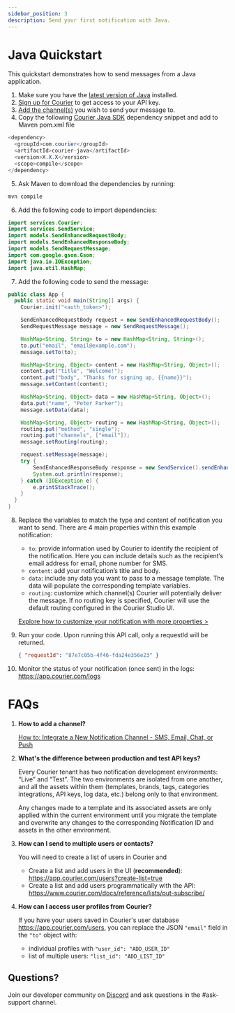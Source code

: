 ```yaml
---
sidebar_position: 3
description: Send your first notification with Java.
---
```

# Java Quickstart

This quickstart demonstrates how to send messages from a Java application.

1. Make sure you have the [latest version of Java](https://java.com/en/download/help/download_options.html) installed.
2. [Sign up for Courier](https://app.courier.com/signup) to get access to your API key.
3. [Add the channel(s)](https://app.courier.com/channels) you wish to send your message to.
4. Copy the following [Courier Java SDK](https://github.com/trycourier/courier-java) dependency snippet and add to Maven pom.xml file

```java
<dependency>
  <groupId>com.courier</groupId>
  <artifactId>courier-java</artifactId>
  <version>X.X.X</version>
  <scope>compile</scope>
</dependency>
```

5. Ask Maven to download the dependencies by running:

```bash
mvn compile
```

6. Add the following code to import dependencies:

```java
import services.Courier;
import services.SendService;
import models.SendEnhancedRequestBody;
import models.SendEnhancedResponseBody;
import models.SendRequestMessage;
import com.google.gson.Gson;
import java.io.IOException;
import java.util.HashMap;
```

7. Add the following code to send the message:

```java
public class App {
  public static void main(String[] args) {
    Courier.init("<auth_token>");

    SendEnhancedRequestBody request = new SendEnhancedRequestBody();
    SendRequestMessage message = new SendRequestMessage();

    HashMap<String, String> to = new HashMap<String, String>();
    to.put("email", "email@example.com");
    message.setTo(to);

    HashMap<String, Object> content = new HashMap<String, Object>();
    content.put("title", "Welcome!");
    content.put("body", "Thanks for signing up, {{name}}");
    message.setContent(content);

    HashMap<String, Object> data = new HashMap<String, Object>();
    data.put("name", "Peter Parker");
    message.setData(data);

    HashMap<String, Object> routing = new HashMap<String, Object>();
    routing.put("method", "single");
    routing.put("channels", ["email"]);
    message.setRouting(routing);

    request.setMessage(message);
    try {
        SendEnhancedResponseBody response = new SendService().sendEnhancedMessage(request);
        System.out.println(response);
    } catch (IOException e) {
        e.printStackTrace();
    }
  }
}
```

8. Replace the variables to match the type and content of notification you want to send.
    There are 4 main properties within this example notification:

    - `to`: provide information used by Courier to identify the recipient of the notification. Here you can include details such as the recipient’s email address for email, phone number for SMS.
    - `content`: add your notification’s title and body.
    - `data`: include any data you want to pass to a message template. The data will populate the corresponding template variables.
    - `routing`: customize which channel(s) Courier will potentially deliver the message. If no routing key is specified, Courier will use the default routing configured in the Courier Studio UI.

    [Explore how to customize your notification with more properties >](../../../reference/send/message/)
9. Run your code. Upon running this API call, only a requestId will be returned.
    ```json
    { "requestId": "87e7c05b-4f46-fda24e356e23" }
    ```
10. Monitor the status of your notification (once sent) in the logs: https://app.courier.com/logs

# FAQs

1. **How to add a channel?**
    
    [How to: Integrate a New Notification Channel - SMS, Email, Chat, or Push](https://www.youtube.com/watch?v=nAbRLOMv96w)
2. **What's the difference between production and test API keys?**
    
    Every Courier tenant has two notification development environments: “Live” and “Test”. The two environments are isolated from one another, and all the assets within them (templates, brands, tags, categories integrations, API keys, log data, etc.) belong only to that environment.

    Any changes made to a template and its associated assets are only applied within the current environment until you migrate the template and overwrite any changes to the corresponding Notification ID and assets in the other environment.
3. **How can I send to multiple users or contacts?**
    
    You will need to create a list of users in Courier and 
    - Create a list and add users in the UI (**recommended**): https://app.courier.com/users?create-list=true
    - Create a list and add users programmatically with the API: https://www.courier.com/docs/reference/lists/put-subscribe/
4. **How can I access user profiles from Courier?**
    
    If you have your users saved in Courier's user database https://app.courier.com/users, you can replace the JSON `"email"` field in the `"to"` object with:
    - individual profiles with `"user_id": "ADD_USER_ID"`
    - list of multiple users: `"list_id": "ADD_LIST_ID"`

## Questions?

Join our developer community on [Discord](https://discord.com/invite/courier) and ask questions in the #ask-support channel.